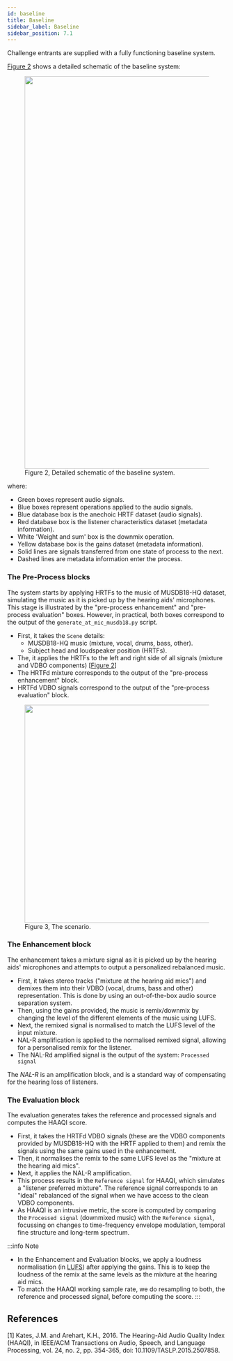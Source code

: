 ```yaml
---
id: baseline
title: Baseline
sidebar_label: Baseline
sidebar_position: 7.1
---
```


Challenge entrants are supplied with a fully functioning baseline system.

[Figure 2](#fig2) shows a detailed schematic of the baseline system:

<div style={{textAlign:'center'}}>
    <figure id="fig2">
        <img width="900" src={useBaseUrl('/img/icassp_2024/task_diagram_hrtf.png')} />
        <figcaption>Figure 2, Detailed schematic of the baseline system.</figcaption>
    </figure>
</div>

where:
* Green boxes represent audio signals.
* Blue boxes represent operations applied to the audio signals.
* Blue database box is the anechoic HRTF dataset (audio signals).
* Red database box is the listener characteristics dataset (metadata information).
* White 'Weight and sum' box is the downmix operation.
* Yellow database box is the gains dataset (metadata information).
* Solid lines are signals transferred from one state of process to the next.
* Dashed lines are metadata information enter the process.

### The **Pre-Process** blocks
The system starts by applying HRTFs to the music of MUSDB18-HQ dataset, simulating the music as it is picked up by the hearing aids' microphones.
This stage is illustrated by the "pre-process enhancement" and "pre-process evaluation" boxes. However, in practical, both boxes
correspond to the output of the `generate_at_mic_musdb18.py` script.

* First, it takes the `Scene` details:
    * MUSDB18-HQ music (mixture, vocal, drums, bass, other).
    * Subject head and loudspeaker position (HRTFs).
* The, it applies the HRTFs to the left and right side of all signals (mixture and VDBO components) [[Figure 2](#fig2)]
* The HRTFd mixture corresponds to the output of the "pre-process enhancement" block.
* HRTFd VDBO signals correspond to the output of the "pre-process evaluation" block.

<div style={{textAlign:'center'}}>
    <figure id="fig2">
        <img width="500" src={useBaseUrl('/img/icassp_2024/cross-talk-hrtf.png')} />
        <figcaption>Figure 3, The scenario.</figcaption>
    </figure>
</div>


### The **Enhancement** block
The enhancement takes a mixture signal as it is picked up by the hearing aids' microphones and attempts to output a personalized rebalanced music.

* First, it takes stereo tracks ("mixture at the hearing aid mics") and demixes them into their VDBO (vocal, drums, bass and other) representation. This is done by using an out-of-the-box audio source separation system.
* Then, using the gains provided, the music is remix/downmix by changing the level of the different elements of the music using LUFS.
* Next, the remixed signal is normalised to match the LUFS level of the input mixture.
* NAL-R amplification is applied to the normalised remixed signal, allowing for a personalised remix for the listener.
* The NAL-Rd amplified signal is the output of the system: `Processed signal`

The <i>NAL-R</i> is an amplification block,
and is a standard way of compensating for the hearing loss of listeners.

### The **Evaluation** block
The evaluation generates takes the reference and processed signals and computes the HAAQI score.

* First, it takes the HRTFd VDBO signals (these are the VDBO components provided by MUSDB18-HQ with the HRTF applied to them) and remix the signals using the same gains used in the enhancement.
* Then, it normalises the remix to the same LUFS level as the "mixture at the hearing aid mics".
* Next, it applies the NAL-R amplification.
* This process results in the `Reference signal` for HAAQI, which simulates a "listener preferred mixture". The reference signal corresponds to an "ideal" rebalanced of the signal when we have access to the clean VDBO components.
* As HAAQI is an intrusive metric, the score is computed by comparing the `Processed signal` (downmixed music) with the `Reference signal`, focussing on changes to time-frequency envelope modulation, temporal fine structure and long-term spectrum.

:::info Note
* In the Enhancement and Evaluation blocks, we apply a loudness normalisation (in [LUFS](https://www.izotope.com/en/learn/what-are-lufs.html)) after applying the gains.
This is to keep the loudness of the remix at the same levels as the mixture at the hearing aid mics.
* To match the HAAQI working sample rate, we do resampling to both, the reference and processed signal, before computing the score.
:::

## References

<a name="refs"></a>

[1] Kates, J.M.  and Arehart, K.H., 2016. The Hearing-Aid Audio Quality Index (HAAQI), in IEEE/ACM Transactions on Audio, Speech, and Language Processing, vol. 24, no. 2, pp. 354-365, doi: 10.1109/TASLP.2015.2507858.
